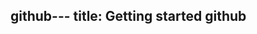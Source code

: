 github---
title: Getting started
github
---

<!-- edit the output of Index in `src/nav-base.yml` -->
<Index />
